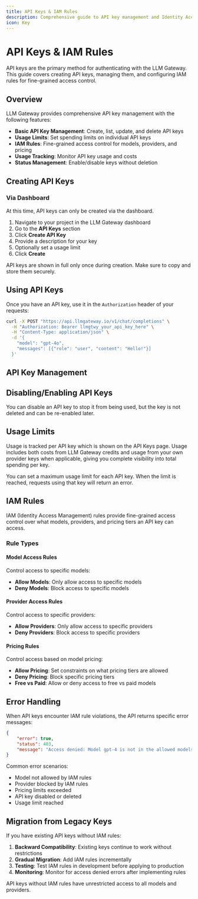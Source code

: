 ```yaml
---
title: API Keys & IAM Rules
description: Comprehensive guide to API key management and Identity Access Management (IAM) rules for fine-grained access control
icon: Key
---
```



# API Keys & IAM Rules

API keys are the primary method for authenticating with the LLM Gateway. This guide covers creating API keys, managing them, and configuring IAM rules for fine-grained access control.

## Overview

LLM Gateway provides comprehensive API key management with the following features:

- **Basic API Key Management**: Create, list, update, and delete API keys
- **Usage Limits**: Set spending limits on individual API keys
- **IAM Rules**: Fine-grained access control for models, providers, and pricing
- **Usage Tracking**: Monitor API key usage and costs
- **Status Management**: Enable/disable keys without deletion

## Creating API Keys

### Via Dashboard

At this time, API keys can only be created via the dashboard.

1. Navigate to your project in the LLM Gateway dashboard
2. Go to the **API Keys** section
3. Click **Create API Key**
4. Provide a description for your key
5. Optionally set a usage limit
6. Click **Create**

<Callout type="warning">
	API keys are shown in full only once during creation. Make sure to copy and
	store them securely.
</Callout>

## Using API Keys

Once you have an API key, use it in the `Authorization` header of your requests:

```bash
curl -X POST "https://api.llmgateway.io/v1/chat/completions" \
  -H "Authorization: Bearer llmgtwy_your_api_key_here" \
  -H "Content-Type: application/json" \
  -d '{
    "model": "gpt-4o",
    "messages": [{"role": "user", "content": "Hello!"}]
  }'
```

## API Key Management

## Disabling/Enabling API Keys

You can disable an API key to stop it from being used, but the key is not deleted and can be re-enabled later.

## Usage Limits

Usage is tracked per API key which is shown on the API Keys page. Usage includes both costs from LLM Gateway credits and usage from your own provider keys when applicable, giving you complete visibility into total spending per key.

You can set a maximum usage limit for each API key. When the limit is reached, requests using that key will return an error.

## IAM Rules

IAM (Identity Access Management) rules provide fine-grained access control over what models, providers, and pricing tiers an API key can access.

### Rule Types

#### Model Access Rules

Control access to specific models:

- **Allow Models**: Only allow access to specific models
- **Deny Models**: Block access to specific models

#### Provider Access Rules

Control access to specific providers:

- **Allow Providers**: Only allow access to specific providers
- **Deny Providers**: Block access to specific providers

#### Pricing Rules

Control access based on model pricing:

- **Allow Pricing**: Set constraints on what pricing tiers are allowed
- **Deny Pricing**: Block specific pricing tiers
- **Free vs Paid**: Allow or deny access to free vs paid models

## Error Handling

When API keys encounter IAM rule violations, the API returns specific error messages:

```json
{
	"error": true,
	"status": 403,
	"message": "Access denied: Model gpt-4 is not in the allowed models list"
}
```

Common error scenarios:

- Model not allowed by IAM rules
- Provider blocked by IAM rules
- Pricing limits exceeded
- API key disabled or deleted
- Usage limit reached

## Migration from Legacy Keys

If you have existing API keys without IAM rules:

1. **Backward Compatibility**: Existing keys continue to work without restrictions
2. **Gradual Migration**: Add IAM rules incrementally
3. **Testing**: Test IAM rules in development before applying to production
4. **Monitoring**: Monitor for access denied errors after implementing rules

<Callout type="info">
	API keys without IAM rules have unrestricted access to all models and
	providers.
</Callout>
